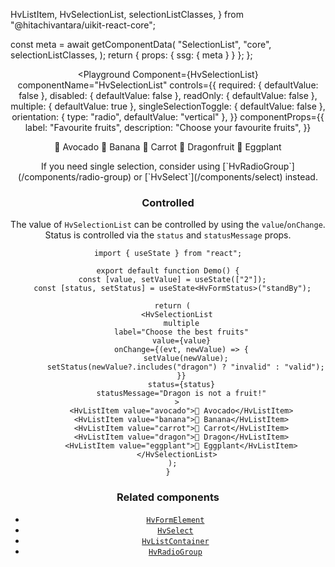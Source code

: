   HvListItem,
  HvSelectionList,
  selectionListClasses,
} from "@hitachivantara/uikit-react-core";



  const meta = await getComponentData(
    "SelectionList",
    "core",
    selectionListClasses,
  );
  return { props: { ssg: { meta } } };
};

<Header />

<Playground
  Component={HvSelectionList}
  componentName="HvSelectionList"
  controls={{
    required: { defaultValue: false },
    disabled: { defaultValue: false },
    readOnly: { defaultValue: false },
    multiple: { defaultValue: true },
    singleSelectionToggle: { defaultValue: false },
    orientation: { type: "radio", defaultValue: "vertical" },
  }}
  componentProps={{
    label: "Favourite fruits",
    description: "Choose your favourite fruits",
  }}
>
  <HvListItem value="avocado">🥑 Avocado</HvListItem>
  <HvListItem value="banana">🍌 Banana</HvListItem>
  <HvListItem value="carrot">🥕 Carrot</HvListItem>
  <HvListItem value="dragonfruit">🐉 Dragonfruit</HvListItem>
  <HvListItem value="eggplant">🍆 Eggplant</HvListItem>
</Playground>

<Callout type="info">
  If you need single selection, consider using
  [`HvRadioGroup`](/components/radio-group) or [`HvSelect`](/components/select)
  instead.
</Callout>

### Controlled

The value of `HvSelectionList` can be controlled by using the `value`/`onChange`. Status is controlled via the `status` and `statusMessage` props.

```tsx live
import { useState } from "react";

export default function Demo() {
  const [value, setValue] = useState(["2"]);
  const [status, setStatus] = useState<HvFormStatus>("standBy");

  return (
    <HvSelectionList
      multiple
      label="Choose the best fruits"
      value={value}
      onChange={(evt, newValue) => {
        setValue(newValue);
        setStatus(newValue?.includes("dragon") ? "invalid" : "valid");
      }}
      status={status}
      statusMessage="Dragon is not a fruit!"
    >
      <HvListItem value="avocado">🥑 Avocado</HvListItem>
      <HvListItem value="banana">🍌 Banana</HvListItem>
      <HvListItem value="carrot">🥕 Carrot</HvListItem>
      <HvListItem value="dragon">🐉 Dragon</HvListItem>
      <HvListItem value="eggplant">🍆 Eggplant</HvListItem>
    </HvSelectionList>
  );
}
```

### Related components

- [`HvFormElement`](/components/form-element)
- [`HvSelect`](/components/select)
- [`HvListContainer`](/components/list-container)
- [`HvRadioGroup`](/components/radio-group)
